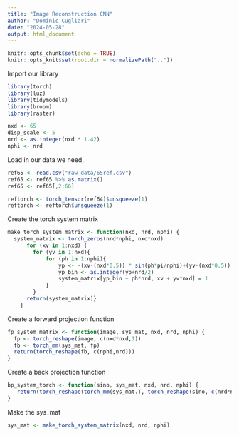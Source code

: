```yaml
---
title: "Image Reconstruction CNN"
author: "Dominic Cugliari"
date: "2024-05-28"
output: html_document
---
```


```r
knitr::opts_chunk$set(echo = TRUE)
knitr::opts_knit$set(root.dir = normalizePath(".."))
```


Import our library

```r
library(torch)
library(luz)
library(tidymodels)
library(broom)
library(raster)
```

```r
nxd <- 65
disp_scale <- 5
nrd <- as.integer(nxd * 1.42)
nphi <- nrd
```


Load in our data we need.

```r
ref65 <- read.csv("raw_data/65ref.csv")
ref65 <- ref65 %>% as.matrix()
ref65 <- ref65[,2:66]

```


```r
reftorch <- torch_tensor(ref64)$unsqueeze(1)
reftorch <- reftorch$unsqueeze(1)
```

Create the torch system matrix

```r
make_torch_system_matrix <- function(nxd, nrd, nphi) {
  system_matrix <- torch_zeros(nrd*nphi, nxd*nxd)
      for (xv in 1:nxd) { 
        for (yv in 1:nxd){
            for (ph in 1:nphi){
                yp <- -(xv-(nxd*0.5)) * sin(ph*pi/nphi)+(yv-(nxd*0.5)) * cos(ph*pi/nphi)
                yp_bin <- as.integer(yp+nrd/2)
                system_matrix[yp_bin + ph*nrd, xv + yv*nxd] = 1
            }
        }
      return(system_matrix)}
    }
```

Create a forward projection function

```r
fp_system_matrix <- function(image, sys_mat, nxd, nrd, nphi) {
  fp <- torch_reshape(image, c(nxd*nxd,1))
  fb <- torch_mm(sys_mat, fp)
  return(torch_reshape(fb, c(nphi,nrd)))
}
```

Create a back projection function

```r
bp_system_torch <- function(sino, sys_mat, nxd, nrd, nphi) {
   return(torch_reshape(torch_mm(sys_mat.T, torch_reshape(sino, c(nrd*nphi,1))), c(nxd,nxd)))
}

```

Make the sys_mat

```r
sys_mat <- make_torch_system_matrix(nxd, nrd, nphi)
```

